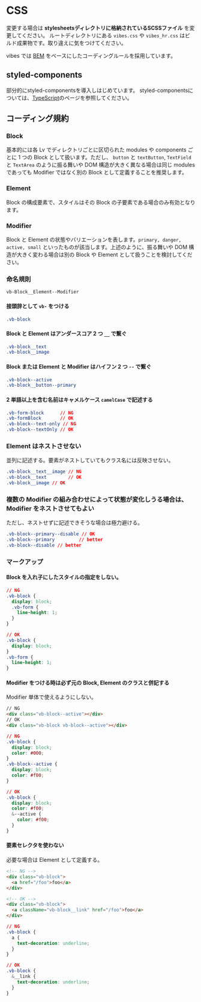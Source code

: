 
<Meta title='doc/Stylesheets' />

# CSS

変更する場合は **stylesheetsディレクトリに格納されているSCSSファイル** を変更してください。
ルートディレクトリにある `vibes.css` や `vibes_hr.css` はビルド成果物です。取り違えに気をつけてください。

vibes では [BEM](https://en.bem.info/methodology/) をベースにしたコーディングルールを採用しています。


## styled-components

部分的にstyled-componentsを導入しはじめています。
styled-componentsについては、[TypeScript](?path=/docs/doc-typescript--page)のページを参照してください。

## コーディング規約

### Block

基本的には各 Lv でディレクトリごとに区切られた modules や components ごとに 1 つの Block として扱います。ただし、 `button` と `textButton`, `TextField` と `TextArea` のように振る舞いや DOM 構造が大きく異なる場合は同じ modules であっても Modifier ではなく別の Block として定義することを推奨します。

### Element

Block の構成要素で、スタイルはその Block の子要素である場合のみ有効となります。

### Modifier

Block と Element の状態やバリエーションを表します。`primary, danger, active, small` といったものが該当します。上述のように、振る舞いや DOM 構造が大きく変わる場合は別の Block や Element として扱うことを検討してください。

### 命名規則

`vb-Block__Element--Modifier`

#### 接頭辞として `vb-` をつける

```css
.vb-block
```

#### Block と Element はアンダースコア 2 つ `__` で繋ぐ

```css
.vb-block__text
.vb-block__image
```

#### Block または Element と Modifier はハイフン 2 つ `--` で繋ぐ

```css
.vb-block--active
.vb-block__button--primary
```

#### 2 単語以上を含む名前はキャメルケース `camelCase` で記述する

```css
.vb-form-block      // NG
.vb-formBlock       // OK
.vb-block--text-only // NG
.vb-block--textOnly // OK
```

### Element はネストさせない

並列に記述する。要素がネストしていてもクラス名には反映させない。

```css
.vb-block__text__image // NG
.vb-block__text        // OK
.vb-block__image // OK
```

### 複数の Modifier の組み合わせによって状態が変化しうる場合は、 Modifier をネストさせてもよい

ただし、ネストせずに記述できそうな場合は極力避ける。

```css
.vb-block--primary--disable // OK
.vb-block--primary         // better
.vb-block--disable // better
```

### マークアップ

#### Block を入れ子にしたスタイルの指定をしない。

```css
// NG
.vb-block {
  display: block;
  .vb-form {
    line-height: 1;
  }
}

// OK
.vb-block {
  display: block;
}
.vb-form {
  line-height: 1;
}
```

#### Modifier をつける時は必ず元の Block, Element のクラスと併記する

Modifier 単体で使えるようにしない。

```html
// NG
<div class="vb-block--active"></div>
// OK
<div class="vb-block vb-block--active"></div>
```

```css
// NG
.vb-block {
  display: block;
  color: #000;
}
.vb-block--active {
  display: block;
  color: #f00;
}

// OK
.vb-block {
  display: block;
  color: #f00;
  &--active {
    color: #f00;
  }
}
```

#### 要素セレクタを使わない

必要な場合は Element として定義する。

```html
<!-- NG -->
<div class="vb-block">
  <a href="/foo">foo</a>
</div>

<!-- OK -->
<div class="vb-block">
  <a className="vb-block__link" href="/foo">foo</a>
</div>
```

```css
// NG
.vb-block {
  a {
    text-decoration: underline;
  }
}

// OK
.vb-block {
  &__link {
    text-decoration: underline;
  }
}
```
